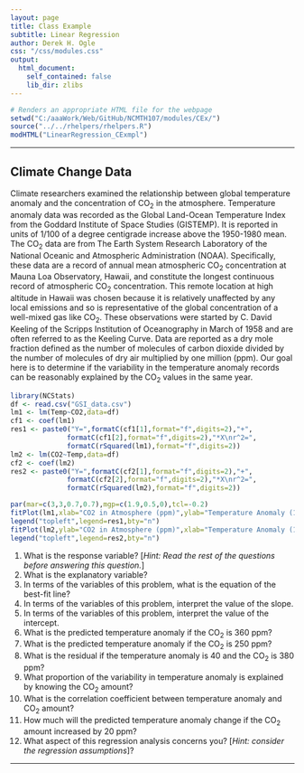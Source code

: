 ```yaml
---
layout: page
title: Class Example
subtitle: Linear Regression
author: Derek H. Ogle
css: "/css/modules.css"
output:
  html_document:
    self_contained: false
    lib_dir: zlibs
---
```


```r
# Renders an appropriate HTML file for the webpage
setwd("C:/aaaWork/Web/GitHub/NCMTH107/modules/CEx/")
source("../../rhelpers/rhelpers.R")
modHTML("LinearRegression_CExmpl")
```

----

## Climate Change Data

Climate researchers examined the relationship between global temperature anomaly and the concentration of CO<sub>2</sub> in the atmosphere. Temperature anomaly data was recorded as the Global Land-Ocean Temperature Index from the Goddard Institute of Space Studies (GISTEMP). It is reported in units of 1/100 of a degree centigrade increase above the 1950-1980 mean. The CO<sub>2</sub> data are from The Earth System Research Laboratory of the National Oceanic and Atmospheric Administration (NOAA). Specifically, these data are a record of annual mean atmospheric CO<sub>2</sub> concentration at Mauna Loa Observatory, Hawaii, and constitute the longest continuous record of atmospheric CO<sub>2</sub> concentration. This remote location at high altitude in Hawaii was chosen because it is relatively unaffected by any local emissions and so is representative of the global concentration of a well-mixed gas like CO<sub>2</sub>. These observations were started by C. David Keeling of the Scripps Institution of Oceanography in March of 1958 and are often referred to as the Keeling Curve. Data are reported as a dry mole fraction defined as the number of molecules of carbon dioxide divided by the number of molecules of dry air multiplied by one million (ppm). Our goal here is to determine if the variability in the temperature anomaly records can be reasonably explained by the CO<sub>2</sub> values in the same year.

```r
library(NCStats)
df <- read.csv("GSI_data.csv")
lm1 <- lm(Temp~CO2,data=df)
cf1 <- coef(lm1)
res1 <- paste0("Y=",formatC(cf1[1],format="f",digits=2),"+",
              formatC(cf1[2],format="f",digits=2),"*X\nr^2=",
              formatC(rSquared(lm1),format="f",digits=2))
lm2 <- lm(CO2~Temp,data=df)
cf2 <- coef(lm2)
res2 <- paste0("Y=",formatC(cf2[1],format="f",digits=2),"+",
              formatC(cf2[2],format="f",digits=2),"*X\nr^2=",
              formatC(rSquared(lm2),format="f",digits=2))

par(mar=c(3,3,0.7,0.7),mgp=c(1.9,0.5,0),tcl=-0.2)
fitPlot(lm1,xlab="CO2 in Atmosphere (ppm)",ylab="Temperature Anomaly (1/100C)")
legend("topleft",legend=res1,bty="n")
fitPlot(lm2,ylab="CO2 in Atmosphere (ppm)",xlab="Temperature Anomaly (1/100C)")
legend("topleft",legend=res2,bty="n")
```

1. What is the response variable? [*Hint: Read the rest of the questions before answering this question.*]
1. What is the explanatory variable?
1. In terms of the variables of this problem, what is the equation of the best-fit line?
1. In terms of the variables of this problem, interpret the value of the slope.
1. In terms of the variables of this problem, interpret the value of the intercept.
1. What is the predicted temperature anomaly if the CO<sub>2</sub> is 360 ppm?
1. What is the predicted temperature anomaly if the CO<sub>2</sub> is 250 ppm?
1. What is the residual if the temperature anomaly is 40 and the CO<sub>2</sub> is 380 ppm?
1. What proportion of the variability in temperature anomaly is explained by knowing the CO<sub>2</sub> amount?
1. What is the correlation coefficient between temperature anomaly and CO<sub>2</sub> amount?
1. How much will the predicted temperature anomaly change if the CO<sub>2</sub> amount increased by 20 ppm?
1. What aspect of this regression analysis concerns you? [*Hint: consider the regression assumptions*]?

----
